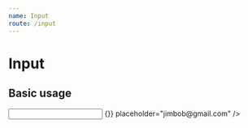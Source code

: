 ```yaml
---
name: Input
route: /input
---
```



# Input

## Basic usage

<Playground>
  <div style={{ width: "50%" }}>
    <Input
      label="Email"
      value=""
      onChange={() => {}}
      placeholder="jimbob@gmail.com"
    />
  </div>
</Playground>
